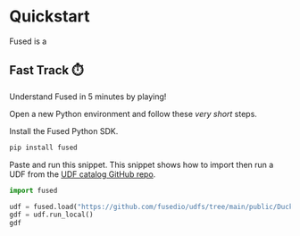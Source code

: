 # Quickstart

Fused is a 

## Fast Track ⏱️

Understand Fused in 5 minutes by playing!

Open a new Python environment and follow these *very short* steps.

Install the Fused Python SDK.

```bash
pip install fused
```
Paste and run this snippet. This snippet shows how to import then run a UDF from the [UDF catalog GitHub repo](https://github.com/fusedio/udfs/tree/main).

```python
import fused

udf = fused.load("https://github.com/fusedio/udfs/tree/main/public/DuckDB_NYC_Example")
gdf = udf.run_local()
gdf
```